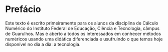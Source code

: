 
# Prefácio

Este texto é escrito primeiramente para os alunos da disciplina de Cálculo Numérico do Instituto Federal de Educação, Ciência e Tecnologia, câmpus de Guarulhos. Mas é aberto a todos os interessados em conhecer métodos numéricos usando uma didática diferenciada e usufruindo o que temos hoje disponível no dia a dia: a tecnologia. 

